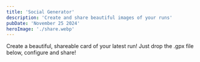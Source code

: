 ```yaml
---
title: 'Social Generator'
description: 'Create and share beautiful images of your runs'
pubDate: 'November 25 2024'
heroImage: './share.webp'
---
```


Create a beautiful, shareable card of your latest run! Just drop the .gpx file below, configure and share!


<RunShare client:load />  


<div class="mt-10"></div>